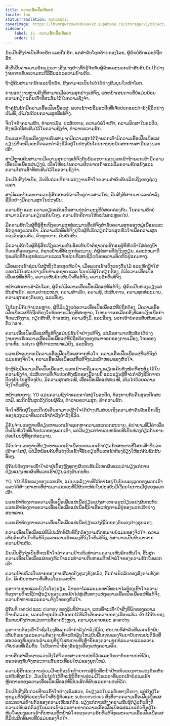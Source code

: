 ```yaml
---
title: ຄວາມເອື້ອເຟື້ອເພື່ອແຜ່
locale: lao
statusTranslation: automatic
coverImage: https://lhvmrqwrcowdvduuaukz.supabase.co/storage/v1/object/public/strapi-uploads/small_cover-educacion-fundamental.webp-2d51a7828a2b1309555be27f7e2a61a0.webp
sidebar:
    label: 12. ຄວາມເອື້ອເຟື້ອເພື່ອແຜ່
    order: 12
---
```

ມັນເປັນສິ່ງຈໍາເປັນທີ່ຈະຮັກ ແລະຖືກຮັກ, ແຕ່ສໍາລັບໂຊກຮ້າຍຂອງໂລກ, ຜູ້ຄົນບໍ່ຮັກແລະບໍ່ຖືກຮັກ.

ສິ່ງທີ່ເອີ້ນວ່າຄວາມຮັກແມ່ນບາງສິ່ງບາງຢ່າງທີ່ບໍ່ຮູ້ຈັກກັບຜູ້ຄົນແລະພວກເຂົາສັບສົນມັນໄດ້ຢ່າງງ່າຍດາຍກັບຄວາມກະຕືລືລົ້ນແລະຄວາມຢ້ານກົວ.

ຖ້າຜູ້ຄົນສາມາດຮັກແລະຖືກຮັກ, ສົງຄາມຈະເປັນໄປບໍ່ໄດ້ຢ່າງສົມບູນໃນໜ້າໂລກ.

ການແຕ່ງງານຫຼາຍຄັ້ງທີ່ສາມາດມີຄວາມສຸກຢ່າງແທ້ຈິງ, ແຕ່ຫນ້າເສຍດາຍທີ່ບໍ່ແມ່ນຍ້ອນຄວາມຄຽດແຄ້ນເກົ່າທີ່ສະສົມໄວ້ໃນຄວາມຊົງຈໍາ.

ຖ້າຄູ່ສົມລົດມີຄວາມເອື້ອເຟື້ອເພື່ອແຜ່, ພວກເຂົາຈະລືມອະດີດທີ່ເຈັບປວດແລະດໍາລົງຊີວິດຢ່າງເຕັມທີ່, ເຕັມໄປດ້ວຍຄວາມສຸກທີ່ແທ້ຈິງ.

ຈິດໃຈຂ້າຄວາມຮັກ, ທໍາລາຍມັນ. ປະສົບການ, ຄວາມບໍ່ພໍໃຈເກົ່າ, ຄວາມອິດສາໃນອະດີດ, ທັງຫມົດນີ້ສະສົມໄວ້ໃນຄວາມຊົງຈໍາ, ທໍາລາຍຄວາມຮັກ.

ພັນລະຍາທີ່ຂຸ່ນເຄືອງຫຼາຍຄົນສາມາດມີຄວາມສຸກໄດ້ຖ້າພວກເຂົາມີຄວາມເອື້ອເຟື້ອເພື່ອແຜ່ພຽງພໍທີ່ຈະລືມອະດີດແລະດໍາລົງຊີວິດຢູ່ໃນປະຈຸບັນໂດຍການນະມັດສະການສາມີຂອງພວກເຂົາ.

ສາມີຫຼາຍຄົນສາມາດມີຄວາມສຸກຢ່າງແທ້ຈິງກັບພັນລະຍາຂອງພວກເຂົາຖ້າພວກເຂົາມີຄວາມເອື້ອເຟື້ອເພື່ອແຜ່ພຽງພໍ, ເພື່ອໃຫ້ອະໄພຄວາມຜິດພາດເກົ່າແລະລືມຄວາມຂັດແຍ້ງແລະຄວາມໂສກເສົ້າທີ່ສະສົມໄວ້ໃນຄວາມຊົງຈໍາ.

ມັນເປັນສິ່ງຈໍາເປັນ, ມັນຮີບດ່ວນທີ່ການແຕ່ງງານເຂົ້າໃຈຄວາມສໍາຄັນອັນເລິກເຊິ່ງຂອງຊ່ວງເວລາ.

ສາມີແລະພັນລະຍາຄວນຮູ້ສຶກສະເໝີວ່າເປັນຄູ່ບ່າວສາວໃໝ່, ລືມສິ່ງທີ່ຜ່ານມາ ແລະດໍາລົງຊີວິດຢ່າງມີຄວາມສຸກໃນປະຈຸບັນ.

ຄວາມຮັກ ແລະ ຄວາມຄຽດແຄ້ນເປັນສານປະລໍາມະນູທີ່ບໍ່ສອດຄ່ອງກັນ. ໃນຄວາມຮັກບໍ່ສາມາດມີຄວາມຄຽດແຄ້ນໃດໆ. ຄວາມຮັກຄືການໃຫ້ອະໄພຕະຫຼອດໄປ.

ມີຄວາມຮັກໃນຜູ້ທີ່ຮູ້ສຶກເຖິງຄວາມທຸກທໍລະມານທີ່ແທ້ຈິງສໍາລັບຄວາມທຸກຂອງຫມູ່ເພື່ອນແລະສັດຕູຂອງພວກເຂົາ. ມີຄວາມຮັກທີ່ແທ້ຈິງຢູ່ໃນຜູ້ທີ່ເຮັດວຽກດ້ວຍສຸດຫົວໃຈເພື່ອຄວາມສຸກຂອງຄົນຖ່ອມຕົວ, ຄົນທຸກຍາກ, ຄົນຂັດສົນ.

ມີຄວາມຮັກໃນຜູ້ທີ່ຮູ້ສຶກເຖິງຄວາມເຫັນອົກເຫັນໃຈຕໍ່ຊາວກະສິກອນຜູ້ທີ່ຫົດນ້ໍາໃສ່ຮ່ອງນ້ໍາດ້ວຍເຫື່ອຂອງລາວ, ຕໍ່ຊາວບ້ານທີ່ທົນທຸກທໍລະມານ, ຕໍ່ຜູ້ຂໍທານທີ່ຂໍເງິນຫຼຽນ, ແລະຕໍ່ຫມາທີ່ຖ່ອມຕົວທີ່ທົນທຸກທໍລະມານແລະເຈັບປ່ວຍທີ່ເສຍຊີວິດຍ້ອນຄວາມອຶດຫີວຢູ່ແຄມທາງ.

ເມື່ອພວກເຮົາຊ່ວຍໃຜຜູ້ໜຶ່ງດ້ວຍສຸດຫົວໃຈ, ເມື່ອພວກເຮົາເບິ່ງແຍງຕົ້ນໄມ້ ແລະຫົດນໍ້າໃສ່ດອກໄມ້ໃນສວນຢ່າງເປັນທຳມະຊາດ ແລະ ໂດຍບໍ່ມີຜູ້ໃດຮຽກຮ້ອງ, ກໍ່ມີຄວາມເອື້ອເຟື້ອເພື່ອແຜ່ທີ່ແທ້ຈິງ, ຄວາມເຫັນອົກເຫັນໃຈທີ່ແທ້ຈິງ, ຄວາມຮັກທີ່ແທ້ຈິງ.

ຫນ້າເສຍດາຍສໍາລັບໂລກ, ຜູ້ຄົນບໍ່ມີຄວາມເອື້ອເຟື້ອເພື່ອແຜ່ທີ່ແທ້ຈິງ. ຜູ້ຄົນເປັນຫ່ວງພຽງແຕ່ຜົນສໍາເລັດ, ຄວາມປາຖະຫນາ, ຄວາມສໍາເລັດ, ຄວາມຮູ້, ປະສົບການ, ຄວາມທຸກທໍລະມານ, ຄວາມສຸກຂອງຕົນເອງ, ແລະອື່ນໆ.

ໃນໂລກມີຄົນຈໍານວນຫຼາຍ, ຜູ້ທີ່ມີພຽງແຕ່ຄວາມເອື້ອເຟື້ອເພື່ອແຜ່ທີ່ບໍ່ຖືກຕ້ອງ. ມີຄວາມເອື້ອເຟື້ອເພື່ອແຜ່ທີ່ບໍ່ຖືກຕ້ອງໃນນັກການເມືອງທີ່ສະຫຼາດ, ໃນຫມາຈອກເລືອກຕັ້ງທີ່ເສຍເງິນເພື່ອກໍາຈັດພະລັງງານ, ກຽດສັກສີ, ຕໍາແຫນ່ງ, ຄວາມຮັ່ງມີ, ແລະອື່ນໆ, ພວກເຮົາບໍ່ຄວນສັບສົນແມວກັບ hare.

ຄວາມເອື້ອເຟື້ອເພື່ອແຜ່ທີ່ແທ້ຈິງແມ່ນບໍ່ສົນໃຈຢ່າງແທ້ຈິງ, ແຕ່ມັນສາມາດສັບສົນໄດ້ຢ່າງງ່າຍດາຍກັບຄວາມເອື້ອເຟື້ອເພື່ອແຜ່ທີ່ບໍ່ຖືກຕ້ອງຂອງຫມາຈອກຂອງການເມືອງ, ໂຈນຂອງນາຍທຶນ, satyrs ຜູ້ທີ່ປາຖະຫນາແມ່ຍິງ, ແລະອື່ນໆ.

ພວກເຮົາຄວນຈະມີຄວາມເອື້ອເຟື້ອເພື່ອແຜ່ຈາກຫົວໃຈ. ຄວາມເອື້ອເຟື້ອເພື່ອແຜ່ທີ່ແທ້ຈິງບໍ່ແມ່ນຂອງຈິດໃຈ, ຄວາມເອື້ອເຟື້ອເພື່ອແຜ່ທີ່ແທ້ຈິງແມ່ນນໍ້າຫອມຂອງຫົວໃຈ.

ຖ້າຜູ້ຄົນມີຄວາມເອື້ອເຟື້ອເພື່ອແຜ່, ພວກເຂົາຈະລືມຄວາມຄຽດແຄ້ນທັງໝົດທີ່ສະສົມໄວ້ໃນຄວາມຊົງຈໍາ, ປະສົບການທີ່ເຈັບປວດທັງໝົດຂອງມື້ວານນີ້ ແລະຮຽນຮູ້ທີ່ຈະດໍາລົງຊີວິດຈາກປັດຈຸບັນໄປສູ່ປັດຈຸບັນ, ມີຄວາມສຸກສະເໝີ, ເອື້ອເຟື້ອເພື່ອແຜ່ສະເໝີ, ເຕັມໄປດ້ວຍຄວາມຈິງໃຈທີ່ແທ້ຈິງ.

ຫນ້າເສຍດາຍ, YO ແມ່ນຄວາມຊົງຈໍາແລະອາໄສຢູ່ໃນອະດີດ, ຕ້ອງການກັບຄືນສູ່ອະດີດສະເຫມີ. ອະດີດສິ້ນສຸດລົງດ້ວຍຜູ້ຄົນ, ທໍາລາຍຄວາມສຸກ, ຂ້າຄວາມຮັກ.

ຈິດໃຈທີ່ຕິດຢູ່ໃນອະດີດບໍ່ເຄີຍສາມາດເຂົ້າໃຈໄດ້ຢ່າງເຕັມສ່ວນເຖິງຄວາມສໍາຄັນອັນເລິກເຊິ່ງຂອງຊ່ວງເວລາທີ່ພວກເຮົາກໍາລັງດໍາລົງຊີວິດ.

ມີຄົນຈໍານວນຫຼາຍທີ່ຂຽນຫາພວກເຮົາຊອກຫາຄວາມສະດວກສະບາຍ, ຂໍຢາບາມທີ່ມີຄ່າເພື່ອປິ່ນປົວຫົວໃຈທີ່ເຈັບປວດຂອງພວກເຂົາ, ແຕ່ມີພຽງແຕ່ຈໍານວນຫນ້ອຍທີ່ເປັນຫ່ວງກ່ຽວກັບການປອບໂຍນຜູ້ທີ່ທຸກທໍລະມານ.

ມີຄົນຈໍານວນຫຼາຍທີ່ຂຽນຫາພວກເຮົາເພື່ອບອກພວກເຮົາກ່ຽວກັບສະພາບທີ່ໂສກເສົ້າທີ່ພວກເຂົາອາໄສຢູ່, ແຕ່ມີຫນ້ອຍຄົນທີ່ແບ່ງປັນເຂົ້າຈີ່ອັນດຽວທີ່ພວກເຂົາຕ້ອງລ້ຽງໃຫ້ແກ່ຄົນຂັດສົນອື່ນໆ.

ຜູ້ຄົນບໍ່ຕ້ອງການເຂົ້າໃຈວ່າຢູ່ເບື້ອງຫຼັງທຸກໆຜົນກະທົບມີເຫດຜົນແລະວ່າພຽງແຕ່ການປ່ຽນແປງເຫດຜົນທີ່ພວກເຮົາປ່ຽນແປງຜົນກະທົບ.

YO, YO ທີ່ຮັກແພງຂອງພວກເຮົາ, ແມ່ນພະລັງງານທີ່ໄດ້ອາໄສຢູ່ໃນບັນພະບຸລຸດຂອງພວກເຮົາແລະໄດ້ສ້າງສາເຫດທີ່ຜ່ານມາແນ່ນອນທີ່ມີຜົນກະທົບໃນປະຈຸບັນມີເງື່ອນໄຂການມີຢູ່ຂອງພວກເຮົາ.

ພວກເຮົາຕ້ອງການຄວາມເອື້ອເຟື້ອເພື່ອແຜ່ເພື່ອປ່ຽນແປງສາເຫດແລະປ່ຽນແປງຜົນກະທົບ. ພວກເຮົາຕ້ອງການຄວາມເອື້ອເຟື້ອເພື່ອແຜ່ເພື່ອຊີ້ນໍາເຮືອແຫ່ງການມີຢູ່ຂອງພວກເຮົາຢ່າງສະຫລາດ.

ພວກເຮົາຕ້ອງການຄວາມເອື້ອເຟື້ອເພື່ອແຜ່ເພື່ອປ່ຽນແປງຊີວິດຂອງຕົນເອງຢ່າງຮຸນແຮງ.

ຄວາມເອື້ອເຟື້ອເພື່ອແຜ່ທີ່ມີປະສິດທິຜົນທີ່ຖືກຕ້ອງຕາມກົດຫມາຍບໍ່ແມ່ນຂອງຈິດໃຈ. ຄວາມເຫັນອົກເຫັນໃຈທີ່ແທ້ຈິງແລະຄວາມຮັກແພງທີ່ຈິງໃຈທີ່ແທ້ຈິງ, ບໍ່ສາມາດເປັນຜົນມາຈາກຄວາມຢ້ານກົວ.

ມັນເປັນສິ່ງຈໍາເປັນທີ່ຈະເຂົ້າໃຈວ່າຄວາມຢ້ານກົວທໍາລາຍຄວາມເຫັນອົກເຫັນໃຈ, ສິ້ນສຸດຄວາມເອື້ອເຟື້ອເພື່ອແຜ່ຂອງຫົວໃຈແລະທໍາລາຍກິ່ນຫອມທີ່ຫນ້າພໍໃຈຂອງຄວາມຮັກໃນພວກເຮົາ.

ຄວາມຢ້ານກົວເປັນຮາກຂອງການສໍ້ລາດບັງຫຼວງທັງຫມົດ, ຕົ້ນກໍາເນີດລັບຂອງສົງຄາມທັງຫມົດ, ພິດອັນຕະລາຍທີ່ເສື່ອມໂຊມແລະຂ້າ.

ຄູອາຈານຊາຍແລະຍິງໃນໂຮງຮຽນ, ວິທະຍາໄລແລະມະຫາວິທະຍາໄລຕ້ອງເຂົ້າໃຈຄວາມຕ້ອງການທີ່ຈະຊີ້ນໍາຜູ້ຮຽນຂອງພວກເຂົາໄປສູ່ເສັ້ນທາງແຫ່ງຄວາມເອື້ອເຟື້ອເພື່ອແຜ່ທີ່ແທ້ຈິງ, ຄວາມກ້າຫານແລະຄວາມຈິງໃຈຂອງຫົວໃຈ.

ຜູ້ຄົນທີ່ rancid ແລະ clumsy ຂອງລຸ້ນທີ່ຜ່ານມາ, ແທນທີ່ຈະເຂົ້າໃຈສິ່ງທີ່ພິດຂອງຄວາມຢ້ານກົວແມ່ນ, ພວກເຂົາປູກມັນເປັນດອກໄມ້ທີ່ເປັນອັນຕະລາຍຂອງເຮືອນແກ້ວ. ຜົນໄດ້ຮັບຂອງຂັ້ນຕອນດັ່ງກ່າວແມ່ນການສໍ້ລາດບັງຫຼວງ, ຄວາມວຸ່ນວາຍແລະ anarchy.

ຄູອາຈານຕ້ອງເຂົ້າໃຈຊົ່ວໂມງທີ່ພວກເຮົາກໍາລັງດໍາລົງຊີວິດ, ສະພາບທີ່ສໍາຄັນທີ່ພວກເຮົາພົບເຫັນຕົວເອງແລະຄວາມຕ້ອງການທີ່ຈະຍົກລຸ້ນໃຫມ່ບົນພື້ນຖານຂອງຈັນຍາບັນການປະຕິວັດທີ່ສອດຄ່ອງກັບຍຸກປະລໍາມະນູທີ່ຢູ່ໃນສະຖານທີ່ເຫຼົ່ານີ້ຂອງຄວາມທຸກທໍລະມານແລະຄວາມເຈັບປວດທີ່ເລີ່ມຕົ້ນ. ໃນບັນດາຟ້າຮ້ອງອັນຮຸ່ງເຮືອງແຫ່ງຄວາມຄິດ.

ການສຶກສາພື້ນຖານແມ່ນອີງໃສ່ຈິດຕະສາດການປະຕິວັດແລະຈັນຍາບັນການປະຕິວັດ, ສອດຄ່ອງກັບຈັງຫວະການສັ່ນສະເທືອນໃຫມ່ຂອງຍຸກໃຫມ່.

ຄວາມຮູ້ສຶກຂອງການຮ່ວມມືຈະຕ້ອງຍົກຍ້າຍການສູ້ຮົບທີ່ຫນ້າຢ້ານກົວຂອງການແຂ່ງຂັນເຫັນແກ່ຕົວທັງຫມົດ. ມັນເປັນໄປບໍ່ໄດ້ທີ່ຈະຮູ້ວິທີການຮ່ວມມືໃນເວລາທີ່ພວກເຮົາບໍ່ລວມເອົາຫຼັກການຂອງຄວາມເອື້ອເຟື້ອເພື່ອແຜ່ທີ່ມີປະສິດທິຜົນແລະການປະຕິວັດ.

ມັນເປັນສິ່ງຮີບດ່ວນທີ່ຈະເຂົ້າໃຈຢ່າງເຕັມສ່ວນ, ບໍ່ພຽງແຕ່ໃນລະດັບທາງປັນຍາ, ແຕ່ຍັງຢູ່ໃນທຸກມູມທີ່ບໍ່ຮູ້ຕົວຂອງຈິດໃຈທີ່ບໍ່ຮູ້ຕົວແລະ subconscious ສິ່ງທີ່ຂາດຄວາມເອື້ອເຟື້ອເພື່ອແຜ່ແລະຄວາມຢ້ານກົວຂອງຄວາມເຫັນແກ່ຕົວ. ພຽງແຕ່ການສ້າງຄວາມຮັບຮູ້ກ່ຽວກັບສິ່ງທີ່ຄວາມເຫັນແກ່ຕົວຢູ່ໃນພວກເຮົາແລະການຂາດຄວາມເອື້ອເຟື້ອເພື່ອແຜ່ແມ່ນເກີດຂື້ນຢູ່ໃນຫົວໃຈຂອງພວກເຮົາກິ່ນຫອມທີ່ຫນ້າພໍໃຈຂອງຄວາມຮັກທີ່ແທ້ຈິງແລະຄວາມເອື້ອເຟື້ອເພື່ອແຜ່ທີ່ມີປະສິດທິພາບທີ່ບໍ່ແມ່ນຂອງຈິດໃຈ.

